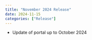 ```yaml
---
title: "November 2024 Release"
date: 2024-11-15
categories: ["Release"]
---
```


<script src="/rmarkdown-libs/header-attrs/header-attrs.js"></script>


<ul>
<li>Update of portal up to October 2024</li>
</ul>

